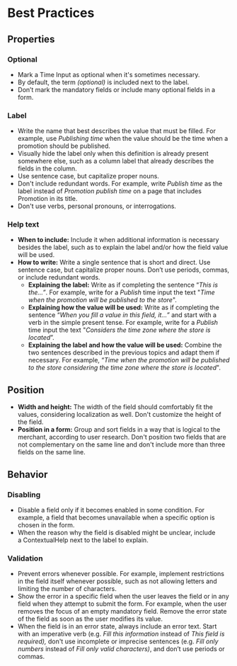 # Best Practices

## Properties

### Optional

- Mark a Time Input as optional when it's sometimes necessary.
- By default, the term *(optional)* is included next to the label.
- Don’t mark the mandatory fields or include many optional fields in a form.

### Label

- Write the name that best describes the value that must be filled. For example, use *Publishing time* when the value should be the time when a promotion should be published.
- Visually hide the label only when this definition is already present somewhere else, such as a column label that already describes the fields in the column.
- Use sentence case, but capitalize proper nouns.
- Don't include redundant words. For example, write *Publish time* as the label instead of *Promotion publish time* on a page that includes Promotion in its title.
- Don't use verbs, personal pronouns, or interrogations.

### Help text

- **When to include:** Include it when additional information is necessary besides the label, such as to explain the label and/or how the field value will be used.
- **How to write:** Write a single sentence that is short and direct. Use sentence case, but capitalize proper nouns. Don’t use periods, commas, or include redundant words.
    - **Explaining the label:** Write as if completing the sentence “*This is the…”*. For example, write for a *Publish* time input the text "*Time when the promotion will be published to the store*".
    - **Explaining how the value will be used:** Write as if completing the sentence “*When you fill a value in this field, it…”* and start with a verb in the simple present tense. For example, write for a *Publish* time input the text "*Considers the time zone where the store is located*”.
    - **Explaining the label and how the value will be used:** Combine the two sentences described in the previous topics and adapt them if necessary. For example, “*Time when the promotion will be published to the store considering the time zone where the store is located*".

## Position

- **Width and height:** The width of the field should comfortably fit the values, considering localization as well. Don't customize the height of the field.
- **Position in a form:** Group and sort fields in a way that is logical to the merchant, according to user research. Don't position two fields that are not complementary on the same line and don't include more than three fields on the same line.

## Behavior

### Disabling

- Disable a field only if it becomes enabled in some condition. For example, a field that becomes unavailable when a specific option is chosen in the form.
- When the reason why the field is disabled might be unclear, include a ContextualHelp next to the label to explain.

### Validation

- Prevent errors whenever possible. For example, implement restrictions in the field itself whenever possible, such as not allowing letters and limiting the number of characters.
- Show the error in a specific field when the user leaves the field or in any field when they attempt to submit the form. For example, when the user removes the focus of an empty mandatory field. Remove the error state of the field as soon as the user modifies its value.
- When the field is in an error state, always include an error text. Start with an imperative verb (e.g. *Fill this information* instead of *This field is required),* don't use incomplete or imprecise sentences (e.g. *Fill only numbers* instead of *Fill only valid characters)*, and don’t use periods or commas.